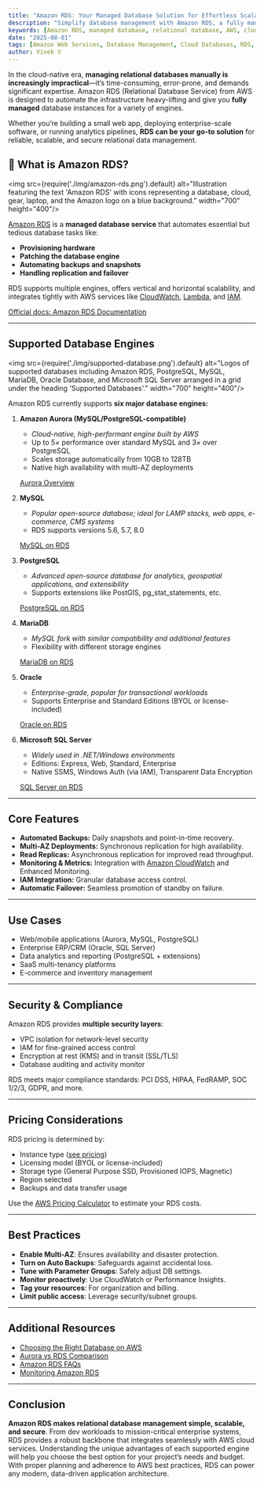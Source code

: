 ```yaml
---
title: "Amazon RDS: Your Managed Database Solution for Effortless Scalability and High Availability"
description: "Simplify database management with Amazon RDS, a fully managed service offering high availability, automated backups, and support for popular database engines like Aurora, MySQL, and PostgreSQL.  This article explores RDS features, pricing, and best practices to optimize your database performance."
keywords: [Amazon RDS, managed database, relational database, AWS, cloud computing, database scalability, high availability]
date: "2025-08-01"
tags: [Amazon Web Services, Database Management, Cloud Databases, RDS, High Availability]
author: Vivek V
---
```



In the cloud-native era, **managing relational databases manually is increasingly impractical**—it’s time-consuming, error-prone, and demands significant expertise. Amazon RDS (Relational Database Service) from AWS is designed to automate the infrastructure heavy-lifting and give you **fully managed** database instances for a variety of engines.

Whether you’re building a small web app, deploying enterprise-scale software, or running analytics pipelines, **RDS can be your go-to solution** for reliable, scalable, and secure relational data management.

## 🚀 What is Amazon RDS?

<img src={require('./img/amazon-rds.png').default} alt="Illustration featuring the text 'Amazon RDS' with icons representing a database, cloud, gear, laptop, and the Amazon logo on a blue background." width="700" height="400"/>
<br/>

[Amazon RDS](https://aws.amazon.com/rds/) is a **managed database service** that automates essential but tedious database tasks like:

- **Provisioning hardware**
- **Patching the database engine**
- **Automating backups and snapshots**
- **Handling replication and failover**

RDS supports multiple engines, offers vertical and horizontal scalability, and integrates tightly with AWS services like [CloudWatch](https://aws.amazon.com/cloudwatch/), [Lambda](https://aws.amazon.com/lambda/), and [IAM](https://aws.amazon.com/iam/).

[Official docs: Amazon RDS Documentation](https://docs.aws.amazon.com/rds/)

---

## Supported Database Engines

<img src={require('./img/supported-database.png').default} alt="Logos of supported databases including Amazon RDS, PostgreSQL, MySQL, MariaDB, Oracle Database, and Microsoft SQL Server arranged in a grid under the heading 'Supported Databases'." width="700" height="400"/>
<br/>

Amazon RDS currently supports **six major database engines:**

1. **Amazon Aurora (MySQL/PostgreSQL-compatible)**
   - _Cloud-native, high-performant engine built by AWS_
   - Up to 5× performance over standard MySQL and 3× over PostgreSQL
   - Scales storage automatically from 10GB to 128TB
   - Native high availability with multi-AZ deployments

   [Aurora Overview](https://aws.amazon.com/rds/aurora/)

2. **MySQL**
   - _Popular open-source database; ideal for LAMP stacks, web apps, e-commerce, CMS systems_
   - RDS supports versions 5.6, 5.7, 8.0

   [MySQL on RDS](https://docs.aws.amazon.com/AmazonRDS/latest/UserGuide/MySQL.Concepts.html)

3. **PostgreSQL**
   - _Advanced open-source database for analytics, geospatial applications, and extensibility_
   - Supports extensions like PostGIS, pg_stat_statements, etc.

   [PostgreSQL on RDS](https://docs.aws.amazon.com/AmazonRDS/latest/UserGuide/CHAP_PostgreSQL.html)

4. **MariaDB**
   - _MySQL fork with similar compatibility and additional features_
   - Flexibility with different storage engines

   [MariaDB on RDS](https://docs.aws.amazon.com/AmazonRDS/latest/UserGuide/CHAP_MariaDB.html)

5. **Oracle**
   - _Enterprise-grade, popular for transactional workloads_
   - Supports Enterprise and Standard Editions (BYOL or license-included)

   [Oracle on RDS](https://docs.aws.amazon.com/AmazonRDS/latest/UserGuide/CHAP_Oracle.html)

6. **Microsoft SQL Server**
   - _Widely used in .NET/Windows environments_
   - Editions: Express, Web, Standard, Enterprise
   - Native SSMS, Windows Auth (via IAM), Transparent Data Encryption

   [SQL Server on RDS](https://docs.aws.amazon.com/AmazonRDS/latest/UserGuide/CHAP_SQLServer.html)

---

##  Core Features

- **Automated Backups:** Daily snapshots and point-in-time recovery.
- **Multi-AZ Deployments:** Synchronous replication for high availability.
- **Read Replicas:** Asynchronous replication for improved read throughput.
- **Monitoring & Metrics:** Integration with [Amazon CloudWatch](https://aws.amazon.com/cloudwatch/) and Enhanced Monitoring.
- **IAM Integration:** Granular database access control.
- **Automatic Failover:** Seamless promotion of standby on failure.

---

##  Use Cases

- Web/mobile applications (Aurora, MySQL, PostgreSQL)
- Enterprise ERP/CRM (Oracle, SQL Server)
- Data analytics and reporting (PostgreSQL + extensions)
- SaaS multi-tenancy platforms
- E-commerce and inventory management

---

##  Security & Compliance

Amazon RDS provides **multiple security layers**:

- VPC isolation for network-level security
- IAM for fine-grained access control
- Encryption at rest (KMS) and in transit (SSL/TLS)
- Database auditing and activity monitor

RDS meets major compliance standards: PCI DSS, HIPAA, FedRAMP, SOC 1/2/3, GDPR, and more.

---

##  Pricing Considerations

RDS pricing is determined by:

- Instance type ([see pricing](https://aws.amazon.com/rds/pricing/))
- Licensing model (BYOL or license-included)
- Storage type (General Purpose SSD, Provisioned IOPS, Magnetic)
- Region selected
- Backups and data transfer usage

Use the [AWS Pricing Calculator](https://calculator.aws.amazon.com/) to estimate your RDS costs.

---

##  Best Practices

- **Enable Multi-AZ**: Ensures availability and disaster protection.
- **Turn on Auto Backups**: Safeguards against accidental loss.
- **Tune with Parameter Groups**: Safely adjust DB settings.
- **Monitor proactively**: Use CloudWatch or Performance Insights.
- **Tag your resources**: For organization and billing.
- **Limit public access**: Leverage security/subnet groups.

---

## Additional Resources

- [Choosing the Right Database on AWS](https://aws.amazon.com/blogs/database/choosing-the-right-database-on-aws/)
- [Aurora vs RDS Comparison](https://aws.amazon.com/rds/aurora/faqs/#Aurora_vs._RDS)
- [Amazon RDS FAQs](https://aws.amazon.com/rds/faqs/)
- [Monitoring Amazon RDS](https://docs.aws.amazon.com/AmazonRDS/latest/UserGuide/USER_Monitoring.html)

---

##  Conclusion

**Amazon RDS makes relational database management simple, scalable, and secure**. From dev workloads to mission-critical enterprise systems, RDS provides a robust backbone that integrates seamlessly with AWS cloud services. Understanding the unique advantages of each supported engine will help you choose the best option for your project’s needs and budget. With proper planning and adherence to AWS best practices, RDS can power any modern, data-driven application architecture.

